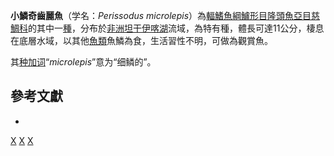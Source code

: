 {{Speciesbox
| taxon = Perissodus microlepis
| authority = [[Boulenger|Boulenger]], 1898
| status = LC
| status_system= IUCN3.1
| image = Perissodus microlepis juvenile in aquarium.jpg
| image_caption = 小鱗奇齒麗魚
| synonyms = *''Perissodus burgeoni''<br /><small>David, 1936</small>
*''Perissodus gracilis''<br /><small>Myers, 1936</small>
}}
'''小鱗奇齒麗魚'''（学名：''Perissodus microlepis''）為[[輻鰭魚綱|輻鰭魚綱]][[鱸形目|鱸形目]][[隆頭魚亞目|隆頭魚亞目]][[慈鯛科|慈鯛科]]的其中一[[種|種]]，分布於[[非洲|非洲]][[坦干伊喀湖|坦干伊喀湖]]流域，為特有種，體長可達11公分，棲息在底層水域，以其他[[魚類|魚類]]魚鱗為食，生活習性不明，可做為觀賞魚。

其[[种加词|种加词]]“''microlepis''”意为“细鳞的”。

== 參考文獻 ==
*{{FishBase_species|genus=Perissodus|species=microlepis|year=2013|month=4}}

{{鱸形目小作品}}

{{Taxonbar}}
[[Category:觀賞魚|X]]
[[Category:奇齒麗魚屬|X]]
[[Category:1898年描述的鱼类|X]]